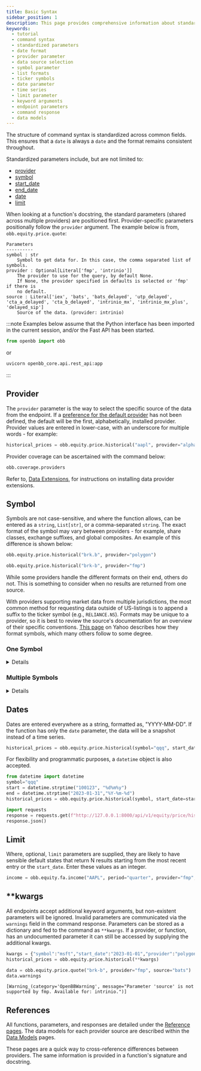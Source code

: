 ```yaml
---
title: Basic Syntax
sidebar_position: 1
description: This page provides comprehensive information about standardized command syntax for an open-source platform. Topics discussed include the structure of command syntax, use of standardized parameters, usage of provider and symbol parameters, handling of date and limit parameters, and more. Also explored, are the methods for selecting data sources, handling different list and ticker symbol formats, and dealing with command responses and warnings.
keywords:
  - tutorial
  - command syntax
  - standardized parameters
  - date format
  - provider parameter
  - data source selection
  - symbol parameter
  - list formats
  - ticker symbols
  - date parameter
  - time series
  - limit parameter
  - keyword arguments
  - endpoint parameters
  - command response
  - data models
---
```



<HeadTitle title="Basic Syntax - Usage | OpenBB Platform Docs" />

The structure of command syntax is standardized across common fields. This ensures that a `date` is always a `date` and the format remains consistent throughout.

Standardized parameters include, but are not limited to:

- [provider](#provider)
- [symbol](#symbol)
- [start_date](#dates)
- [end_date](#dates)
- [date](#dates)
- [limit](#limit)

When looking at a function's docstring, the standard parameters (shared across multiple providers) are positioned first. Provider-specific parameters positionally follow the `provider` argument. The example below is from, `obb.equity.price.quote`:

```console
Parameters
----------
symbol : str
    Symbol to get data for. In this case, the comma separated list of symbols.
provider : Optional[Literal['fmp', 'intrinio']]
    The provider to use for the query, by default None.
    If None, the provider specified in defaults is selected or 'fmp' if there is
    no default.
source : Literal['iex', 'bats', 'bats_delayed', 'utp_delayed', 'cta_a_delayed', 'cta_b_delayed', 'intrinio_mx', 'intrinio_mx_plus', 'delayed_sip']
    Source of the data. (provider: intrinio)
```

:::note
Examples below assume that the Python interface has been imported in the current session, and/or the Fast API has been started.

```python
from openbb import obb
```

or

```python
uvicorn openbb_core.api.rest_api:app
```

:::

## Provider

The `provider` parameter is the way to select the specific source of the data from the endpoint. If a [preference for the default provider](/platform/settings_and_environment_variables) has not been defined, the default will be the first, alphabetically, installed provider. Provider values are entered in lower-case, with an underscore for multiple words - for example:

```python
historical_prices = obb.equity.price.historical("aapl", provider="alpha_vantage")
```

Provider coverage can be ascertained with the command below:

```python
obb.coverage.providers
```

Refer to, [Data Extensions](/platform/user_guides/extensions), for instructions on installing data provider extensions.

## Symbol

Symbols are not case-sensitive, and where the function allows, can be entered as a `string`, `List[str]`, or a comma-separated `string`. The exact format of the symbol may vary between providers - for example, share classes, exchange suffixes, and global composites. An example of this difference is shown below:

```python
obb.equity.price.historical("brk.b", provider="polygon")
```

```python
obb.equity.price.historical("brk-b", provider="fmp")
```

While some providers handle the different formats on their end, others do not. This is something to consider when no results are returned from one source.

With providers supporting market data from multiple jurisdictions, the most common method for requesting data outside of US-listings is to append a suffix to the ticker symbol (e.g., `RELIANCE.NS`). Formats may be unique to a provider, so it is best to review the source's documentation for an overview of their specific conventions. [This page](https://help.yahoo.com/kb/SLN2310.html) on Yahoo describes how they format symbols, which many others follow to some degree.

### One Symbol

<details>
```python
quote = obb.equity.price.quote(symbol="td", provider="fmp")
```
</details>

### Multiple Symbols

<details>

The OpenBB Provider module enforces REST-compliant lists that can be entered in either format through the Python interface.

#### Comma-Separated String

This is the format required by the Fast API, when creating new data endpoints, it is important that the Python interface is able to accept both formats.

```python
quotes = obb.equity.price.quote("td,schw,jpm,ms", provider="fmp")
```

```python
import requests
r = requests.get("http://127.0.0.1:8000/api/v1/equity/price/quote?provider=fmp&symbol=td,schw,ms,jpm")
r.json()
```

#### Python List

Entering a list will provide the same outcome as above.

```python
quotes = obb.equity.price.quote(["td","schw","jpm","ms"], provider="fmp")
```

Lists of symbols can be generated from the results of other functions, and then passed to the input.

```python
symbol="spgi"
symbols = obb.equity.compare.peers(symbol).results.peers_list+[symbol]
quotes = obb.equity.price.quote(symbols)
```

:::note
To accomplish this same task through the Fast API, convert the list to a comma-separated string.
:::

```python
import requests
symbol="spgi"
r = requests.get(f"http://127.0.0.1:8000/api/v1/equity/compare/peers?provider=fmp&symbol={symbol}")
symbols_list = r.json()["results"]["peers_list"]+[symbol]
symbols = ",".join(symbols_list)
response = requests.get(f"http://127.0.0.1:8000/api/v1/equity/price/quote?provider=fmp&symbol={symbols}")
response.json()
```

</details>

## Dates

Dates are entered everywhere as a string, formatted as, "YYYY-MM-DD". If the function has only the `date` parameter, the data will be a snapshot instead of a time series.

```python
historical_prices = obb.equity.price.historical(symbol="qqq", start_date="2023-01-10", end_date="2023-01-31", provider="fmp")
```

For flexibility and programmatic purposes, a `datetime` object is also accepted.

```python
from datetime import datetime
symbol="qqq"
start = datetime.strptime("100123", "%d%m%y")
end = datetime.strptime("2023-01-31","%Y-%m-%d")
historical_prices = obb.equity.price.historical(symbol, start_date=start, end_date=end, provider="fmp")
```

```python
import requests
response = requests.get(f"http://127.0.0.1:8000/api/v1/equity/price/historical?provider=fmp&symbol={symbol}&start_date={start}&end_date={end}")
response.json()
```

## Limit

Where, optional, `limit` parameters are supplied, they are likely to have sensible default states that return N results starting from the most recent entry or the `start_date`. Enter these values as an integer.

```python
income = obb.equity.fa.income("AAPL", period="quarter", provider="fmp", limit=4)
```

## \*\*kwargs

All endpoints accept additional keyword arguments, but non-existent parameters will be ignored. Invalid parameters are communicated via the `warnings` field in the command response. Parameters can be stored as a dictionary and fed to the command as `**kwargs`. If a provider, or function, has an undocumented parameter it can still be accessed by supplying the additional kwargs.

```python
kwargs = {"symbol":"msft","start_date":"2023-01-01","provider":"polygon"}
historical_prices = obb.equity.price.historical(**kwargs)
```

```python
data = obb.equity.price.quote("brk-b", provider="fmp", source="bats")
data.warnings
```

```console
[Warning_(category='OpenBBWarning', message="Parameter 'source' is not supported by fmp. Available for: intrinio.")]
```

## References

All functions, parameters, and responses are detailed under the [Reference pages](/platform/reference). The data models for each provider source are described within the [Data Models](/platform/data_models) pages.

These pages are a quick way to cross-reference differences between providers. The same information is provided in a function's signature and docstring.
